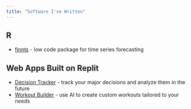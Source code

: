 ```yaml
---
title: "Software I've Written"
---
```


## R

-   [finnts](https://microsoft.github.io/finnts/) - low code package for time series forecasting

## Web Apps Built on Replit

- [Decision Tracker](https://decision-tracker-mftokic.replit.app/login) - track your major decisions and analyze them in the future
- [Workout Builder](https://workout-builder-mftokic.replit.app/) - use AI to create custom workouts tailored to your needs
